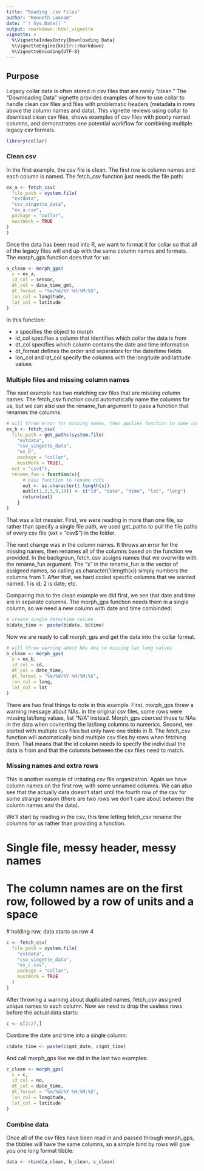 ```yaml
---
title: "Reading .csv Files"
author: "Kenneth Loonam"
date: "`r Sys.Date()`"
output: rmarkdown::html_vignette
vignette: >
  %\VignetteIndexEntry{Downloading Data}
  %\VignetteEngine{knitr::rmarkdown}
  %\VignetteEncoding{UTF-8}
---
```


## Purpose

Legacy collar data is often stored in csv files that are rarely "clean." The
"Downloading Data" vignette provides examples of how to use collar to handle 
clean csv files and files with problematic headers (metadata in rows above the
column names and data). This vignette reviews using collar to download clean csv
files, shows examples of csv files with poorly named columns, and demonstrates
one potential workflow for combining multiple legacy csv formats.

```r
library(collar)
```

### Clean csv

In the first example, the csv file is clean. The first row is column names and 
each column is named. The fetch_csv function just needs the file path:

```r
ex_a <- fetch_csv(
  file_path = system.file(
  "extdata",
  "csv_vingette_data",
  "ex_a.csv",
  package = "collar",
  mustWork = TRUE
)
)
```

Once the data has been read into R, we want to format it for collar so that all
of the legacy files will end up with the same column names and formats. The 
morph_gps function does that for us:

```r
a_clean <- morph_gps(
  x = ex_a,
  id_col = sensor,
  dt_col = date_time_gmt,
  dt_format = "%m/%d/%Y %H:%M:%S",
  lon_col = longitude,
  lat_col = latitude
)
```

In this function:

- x specifies the object to morph
- id_col specifies a column that identifies which collar the data is from
- dt_col specifies which column contains the date and time information
- dt_format defines the order and separators for the date/time fields
- lon_col and lat_col specify the columns with the longitude and latitude values

### Multiple files and missing column names

The next example has two matching csv files that are missing column names. The
fetch_csv function could automatically name the columns for us, but we can also 
use the rename_fun argument to pass a function that renames the columns.

```r

# will throw error for missing names, then applies function to name columns
ex_b <- fetch_csv(
  file_path = get_paths(system.file(
    "extdata",
    "csv_vingette_data",
    "ex_b",
    package = "collar",
    mustWork = TRUE), 
  ext = "csv$"),
  rename_fun = function(x){ 
      # pass function to rename cols
      out <- as.character(1:length(x))
      out[c(1,2,3,9,10)] <- c("id", "date", "time", "lat", "long")
      return(out)
    }
)

```

That was a lot messier. First, we were reading in more than one file, so rather
than specify a single file path, we used get_paths to pull the file paths of 
every csv file (ext = "csv$") in the folder. 

The next change was in the column names. It throws an error for the missing 
names, then renames all of the columns based on the function we provided. In the
backgroun, fetch_csv assigns names that we overwrite with the rename_fun 
argument. The "x" in the rename_fun is the vector of assigned names, so calling
as.character(1:length(x)) simply numbers the columns from 1. After that, we hard
coded specific columns that we wanted named. 1 is id; 2 is date; etc.

Comparing this to the clean example we did first, we see that date and time are
in separate columns. The morph_gps function needs them in a single column, so we
need a new column with date and time combinded:

```r
# create single date/time column
b$date_time <- paste(b$date, b$time)
```

Now we are ready to call morph_gps and get the data into the collar format.

```r
# will throw warning about NAs due to missing lat long values
b_clean <- morph_gps(
  x = ex_b,
  id_col = id,
  dt_col = date_time,
  dt_format = "%m/%d/%Y %H:%M:%S",
  lon_col = long,
  lat_col = lat
)
```

There are two final things to note in this example. First, morph_gps threw a 
warning message about NAs. In the original csv files, some rows were missing 
lat/long values, list "N/A" instead. Morph_gps coerced those to NAs in the data
when covnerting the lat/long columns to numerics. Second, we started with multiple
csv files but only have one tibble in R. The fetch_csv function will automatically
bind multiple csv files by rows when fetching them. That means that the id column
needs to specify the individual the data is from and that the columns between 
the csv files need to match.

### Missing names and extra rows

This is another example of irritating csv file organization. Again we have 
column names on the first row, with some unnamed columns. We can also see that
the actually data doesn't start until the fourth row of the csv for some strange 
reason (there are two rows we don't care about between the column names and the 
data).

We'll start by reading in the csv, this time letting fetch_csv rename the columns
for us rather than providing a function.

# Single file, messy header, messy names
# The column names are on the first row, followed by a row of units and a space 
  # holding row, data starts on row 4

```r
c <- fetch_csv(
  file_path = system.file(
    "extdata",
    "csv_vingette_data",
    "ex_c.csv",
    package = "collar",
    mustWork = TRUE
  )
)
```

After throwing a warning about duplicated names, fetch_csv assigned unique names
to each column. Now we need to drop the useless rows before the actual data starts:

```r
c <- c[3:27,]
```

Combine the date and time into a single column:
```r
c$date_time <- paste(c$gmt_date, c$gmt_time)
```

And call morph_gps like we did in the last two examples:

```r
c_clean <- morph_gps(
  x = c,
  id_col = no,
  dt_col = date_time,
  dt_format = "%m/%d/%Y %H:%M:%S",
  lon_col = longitude,
  lat_col = latitude
)
```

### Combine data

Once all of the csv files have been read in and passed through morph_gps, the
tibbles will have the same columns, so a simple bind by rows will give you one
long format tibble:

```r
data <- rbind(a_clean, b_clean, c_clean)
```
